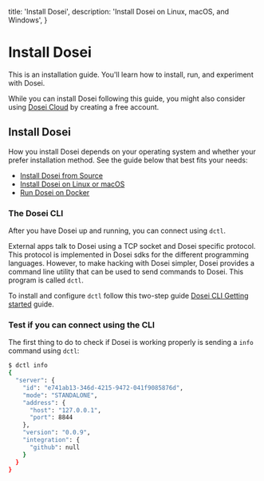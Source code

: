   title: 'Install Dosei',
  description: 'Install Dosei on Linux, macOS, and Windows',
}


# Install Dosei

This is an installation guide. You'll learn how to install, run, and experiment with Dosei.

While you can install Dosei following this guide, you might also consider using [Dosei Cloud](https://dosei.ai) by creating a free account.

## Install Dosei

How you install Dosei depends on your operating system and whether your prefer installation method.
See the guide below that best fits your needs:

* [Install Dosei from Source](./getting-started/source-code)
* [Install Dosei on Linux or macOS](./getting-started/linux-macos)
* [Run Dosei on Docker](./getting-started/docker)


### The Dosei CLI

After you have Dosei up and running, you can connect using `dctl`.

External apps talk to Dosei using a TCP socket and Dosei specific protocol. This protocol is implemented in Dosei
sdks for the different programming languages.
However, to make hacking with Dosei simpler, Dosei provides a command line utility that can be used to send commands to Dosei.
This program is called `dctl`.

To install and configure `dctl` follow this two-step guide [Dosei CLI Getting started](./cli) guide.


### Test if you can connect using the CLI

The first thing to do to check if Dosei is working properly is sending a `info` command using `dctl`:

```bash
$ dctl info
{
  "server": {
    "id": "e741ab13-346d-4215-9472-041f9085876d",
    "mode": "STANDALONE",
    "address": {
      "host": "127.0.0.1",
      "port": 8844
    },
    "version": "0.0.9",
    "integration": {
      "github": null
    }
  }
}
```
